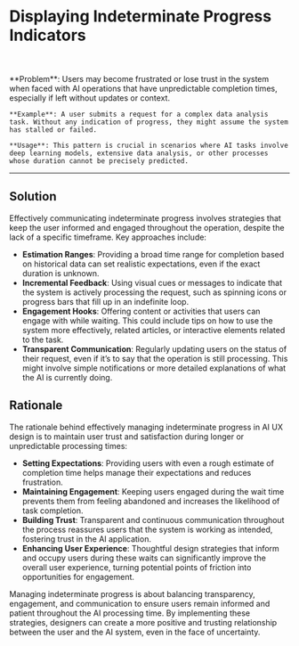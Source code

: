 
# Displaying Indeterminate Progress Indicators

<br />
<div className='w-full grid grid-cols-1 md:grid-cols-2 gap-x-4 gap-y-8'>
  <SampleUI
    src={Canva}
    appName= 'Canva'
    desc= "Canva show random progress bar to represent the progress. The finish time and what happen currently is unknown. This is a basic pattern to reduce the user's anxiety if the process takes a long time."
    productUrl= 'https://www.canva.com/'
  />
    <SampleUI
    src={ChatGPT}
    appName= 'ChatGPT'
    desc= "When talk to ChatGPT on mobile device, ChatGPT does not show the progress, they use an animation instead to relax the user. The user can see the AI is working on the task. This is a good pattern to reduce the user's anxiety."
    productUrl= 'https://chat.openai.com/'
  />

</div>
<br/>
   <div className="bg-neutral-100 dark:bg-neutral-800 px-16 py-10 border">
    **Problem**: Users may become frustrated or lose trust in the system when faced with AI operations that have unpredictable completion times, especially if left without updates or context.

    **Example**: A user submits a request for a complex data analysis task. Without any indication of progress, they might assume the system has stalled or failed.

    **Usage**: This pattern is crucial in scenarios where AI tasks involve deep learning models, extensive data analysis, or other processes whose duration cannot be precisely predicted.

   </div>

---

## Solution

Effectively communicating indeterminate progress involves strategies that keep the user informed and engaged throughout the operation, despite the lack of a specific timeframe. Key approaches include:

- **Estimation Ranges**: Providing a broad time range for completion based on historical data can set realistic expectations, even if the exact duration is unknown.
- **Incremental Feedback**: Using visual cues or messages to indicate that the system is actively processing the request, such as spinning icons or progress bars that fill up in an indefinite loop.
- **Engagement Hooks**: Offering content or activities that users can engage with while waiting. This could include tips on how to use the system more effectively, related articles, or interactive elements related to the task.
- **Transparent Communication**: Regularly updating users on the status of their request, even if it’s to say that the operation is still processing. This might involve simple notifications or more detailed explanations of what the AI is currently doing.

## Rationale

The rationale behind effectively managing indeterminate progress in AI UX design is to maintain user trust and satisfaction during longer or unpredictable processing times:

- **Setting Expectations**: Providing users with even a rough estimate of completion time helps manage their expectations and reduces frustration.
- **Maintaining Engagement**: Keeping users engaged during the wait time prevents them from feeling abandoned and increases the likelihood of task completion.
- **Building Trust**: Transparent and continuous communication throughout the process reassures users that the system is working as intended, fostering trust in the AI application.
- **Enhancing User Experience**: Thoughtful design strategies that inform and occupy users during these waits can significantly improve the overall user experience, turning potential points of friction into opportunities for engagement.

Managing indeterminate progress is about balancing transparency, engagement, and communication to ensure users remain informed and patient throughout the AI processing time. By implementing these strategies, designers can create a more positive and trusting relationship between the user and the AI system, even in the face of uncertainty.
